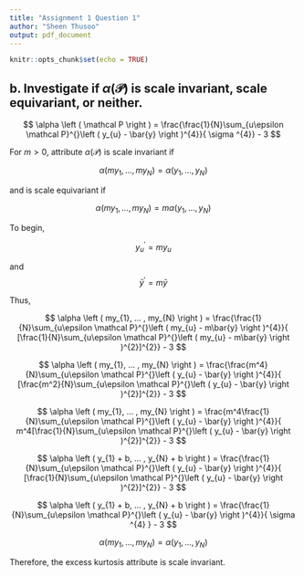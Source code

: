 ```yaml
---
title: "Assignment 1 Question 1"
author: "Sheen Thusoo"
output: pdf_document
---
```


```r
knitr::opts_chunk$set(echo = TRUE)
```


## b. Investigate if $\alpha \left ( \mathcal P  \right )$ is scale invariant, scale equivariant, or neither.

$$
  \alpha \left ( \mathcal P  \right ) = \frac{\frac{1}{N}\sum_{u\epsilon \mathcal P}^{}\left ( y_{u} - \bar{y} \right )^{4}}{ \sigma ^{4}} - 3
$$

For $m > 0$, attribute $\alpha \left ( \mathcal P  \right )$  is scale invariant if 

$$
  \alpha \left ( my_{1}, ... , my_{N} \right ) = \alpha \left ( y_{1}, ... , y_{N} \right )
$$

and is scale equivariant if

$$
  \alpha \left ( my_{1}, ... , my_{N} \right ) = m \alpha \left ( y_{1}, ... , y_{N} \right )
$$

To begin,

$$
  y_u^{'} = my_u
$$

and 
$$
  \bar{y}^{'} = m\bar{y}
$$

Thus,

$$
  \alpha \left ( my_{1}, ... , my_{N} \right ) = \frac{\frac{1}{N}\sum_{u\epsilon \mathcal P}^{}\left ( my_{u} - m\bar{y} \right )^{4}}{ [\frac{1}{N}\sum_{u\epsilon \mathcal P}^{}\left ( my_{u} - m\bar{y} \right )^{2}]^{2}} - 3
$$

$$
  \alpha \left ( my_{1}, ... , my_{N} \right ) = \frac{\frac{m^4}{N}\sum_{u\epsilon \mathcal P}^{}\left ( y_{u} - \bar{y} \right )^{4}}{ [\frac{m^2}{N}\sum_{u\epsilon \mathcal P}^{}\left ( y_{u} - \bar{y} \right )^{2}]^{2}} - 3
$$

$$
  \alpha \left ( my_{1}, ... , my_{N} \right ) = \frac{m^4\frac{1}{N}\sum_{u\epsilon \mathcal P}^{}\left ( y_{u} - \bar{y} \right )^{4}}{ m^4[\frac{1}{N}\sum_{u\epsilon \mathcal P}^{}\left ( y_{u} - \bar{y} \right )^{2}]^{2}} - 3
$$

$$
  \alpha \left ( y_{1} + b, ... , y_{N} + b \right ) = \frac{\frac{1}{N}\sum_{u\epsilon \mathcal P}^{}\left ( y_{u} - \bar{y} \right )^{4}}{ [\frac{1}{N}\sum_{u\epsilon \mathcal P}^{}\left ( y_{u} - \bar{y} \right )^{2}]^{2}} - 3
$$


$$
  \alpha \left ( y_{1} + b, ... , y_{N} + b \right ) = \frac{\frac{1}{N}\sum_{u\epsilon \mathcal P}^{}\left ( y_{u} - \bar{y} \right )^{4}}{ \sigma ^{4} } - 3
$$

$$
  \alpha \left ( my_{1}, ... , my_{N} \right ) = \alpha \left ( y_{1}, ... , y_{N} \right )
$$

Therefore, the excess kurtosis attribute is scale invariant.

